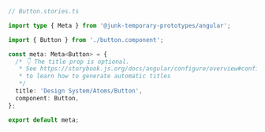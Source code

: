 ```ts
// Button.stories.ts

import type { Meta } from '@junk-temporary-prototypes/angular';

import { Button } from './button.component';

const meta: Meta<Button> = {
  /* 👇 The title prop is optional.
   * See https://storybook.js.org/docs/angular/configure/overview#configure-story-loading
   * to learn how to generate automatic titles
   */
  title: 'Design System/Atoms/Button',
  component: Button,
};

export default meta;
```
